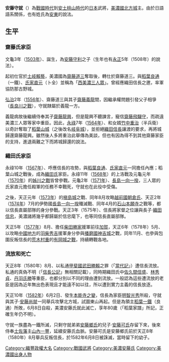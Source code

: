 {{japanese|japanese=安藤守就|kana=あんどう もりなり|romaji=Andou Morinari}}

'''安藤守就'''（{{bd|1503年||1582年||}}）為[[战国_(日本)|戰國時代]]到[[安土桃山時代|安土桃山時代]]的[[日本|日本]]武將，[[美濃國|美濃國]][[北方城|北方城]]主。由於日語語系關係，也有姓氏為[[安東|安東]]的說法。

==生平==
===齋藤氏家臣===
文龜3年（[[1503年|1503年]]）、誕生，為[[安藤守利|安藤守利]]之子（生年也有[[永正|永正]]5年（1508年）的說法）。

起初仕官於[[土岐賴藝|土岐賴藝]]，美濃國為[[齋藤道三|齋藤道三]]奪取後，轉仕於齋藤道三。與[[稻葉良通|稻葉良通]]（一鐵）、[[氏家直元|氏家直元]]（卜全）並稱為「[[西美濃三人眾|西美濃三人眾]]」。曾經應織田信長之邀，率軍協防那古野城。

[[弘治_(日本)|弘治]]2年（[[1556年|1556年]]）、齋藤道三與其子[[齋藤義龍|齋藤義龍]]間，因繼承權問題引發父子相爭（[[長良川之戰|長良川之戰]]），守就隸屬於義龍一方。

義龍病故後繼續侍奉其子[[齋藤龍興|齋藤龍興]]，但是龍興不聽諫言，寵信[[齋藤飛驒守|齋藤飛驒守]]，而疏遠美濃三人眾等家中重臣。因此，[[永祿|永祿]]7年（[[1564年|1564年]]）、和女婿[[竹中重治|竹中重治]]（半兵衛）以奇計奪取了[[稻葉山城|稻葉山城]]（之後改名[[岐阜城|岐阜城]]），並拒絕[[織田信長|織田信長]]讓渡的要求，再將城歸還齋藤龍興。雖然後人多將重治此舉傳為美談，但也有因為得不到其他齋藤家臣的支持，進退兩難之下而將城歸還的說法。

===織田氏家臣===
永祿10年（[[1567年|1567年]]）、呼應信長的攻勢，與[[稻葉良通|稻葉良通]]、[[氏家直元|氏家直元]]一同擔任內應；稻葉山城之戰後，成為[[織田氏|織田氏]]家臣。永祿11年（[[1568年|1568年]]）的上洛戰及元龜元年（[[1570年|1570年]]）的[[姊川之戰|姊川之戰]]皆曾參戰。元龜2年（[[1571年|1571年]]）、[[長島一向一揆|長島一向一揆]]，三人眾的氏家直元擔任殿軍的任務不幸戰死，守就也在此役中受傷。

之後，天正元年（[[1573年|1573年]]）的[[槇島城|槇島城]]之戰、同年8月攻略[[越前國|越前國]][[朝倉氏|朝倉氏]]、天正2年（[[1574年|1574年]]）7月的伊勢國[[長島一向一揆|長島一向一揆]]殲滅戰、同年4月的[[石山本願寺|石山本願寺]]之戰等，都以信長直屬部隊的身分參戰。天正3年（1575年）、信長將家督之位讓與長子‧[[織田信忠|織田信忠]]，美濃諸將幾乎都歸屬於信忠麾下，也等同信長直屬部隊。

天正5年（[[1577年|1577年]]）8月、擔任[[柴田勝家|柴田勝家]]援軍前往[[加賀國|加賀]]，天正6年（1578年）5月、以攻略[[中國地方|中國地方]]的[[羽柴秀吉|羽柴秀吉]]援軍身分參與[[播磨國|播磨國]][[神吉城|神吉城]]之戰，同年11月、也參與包圍反叛信長的[[荒木村重|荒木村重]]的[[有岡城之戰|有岡城之戰]]，持續轉戰各地。

===流放和死亡===
天正8年（1580年）8月、以私通[[甲斐國|甲斐國]][[武田勝賴|武田勝賴]]之罪（「[[當代記|當代記]]」）遭信長流放。私通的真偽不明（「[[信長公記|信長公記]]」無相關記載），同時期織田氏中[[佐久間信盛|佐久間信盛]]、[[林秀貞|林秀貞]]、[[丹羽氏勝|丹羽氏勝]]等重臣，也都分別以不同的理由遭到流放。一般認為這些遭流放的老臣是因為近年無出色表現且才能遠不如以往，所以遭到實力主義的信長放逐。

天正10年（[[1582年|1582年]]）6月2日、發生[[本能寺之變|本能寺之變]]，信長為家臣[[明智光秀|明智光秀]]所殺，守就與其子‧[[安藤尚就|安藤尚就]]一同舉兵攻擊北方城，試圖東山再起。但是為領主[[稻葉一鐵|稻葉一鐵]]（良通）所敗，6月8日自殺，美濃安藤氏就此滅亡，享年80歲（「稻葉家譜」所記，正確生年仍不明）。

守就一族盡為一鐵所滅，只剩守就弟弟[[安藤鄉氏|安藤鄉氏]]的兒子‧[[安藤可氏|安藤可氏]]存留下來，後來侍奉[[土佐藩|土佐藩]]主[[山內一豐|山內一豐]]，延續安藤氏血脈。安藤可氏是安藤鄉氏前於天正8年（1580年）8月舉兵反叛信長，於1582年6月8日被誅滅，當時留下的幼子。

[[Category:織豐政權大名|Category:織豐政權大名]]
[[Category:戰國武將|Category:戰國武將]]
[[Category:美濃安藤氏|Category:美濃安藤氏]]
[[Category:美濃國出身人物|Category:美濃國出身人物]]